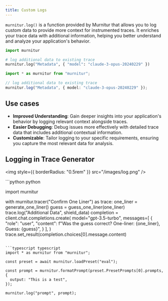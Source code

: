 ```yaml
---
title: Custom Logs
---
```


`murnitur.log()` is a function provided by Murnitur that allows you to log custom data to provide more context for instrumented traces. It enriches your trace data with additional information, helping you better understand and analyze your application's behavior.

<CodeGroup>

```python python
import murnitur

# log additional data to existing trace
murnitur.log("Metadata", { "model": "claude-3-opus-20240229" })
```

```typescript typescript
import * as murnitur from "murnitur";

// log additional data to existing trace
murnitur.log("Metadata", { model: "claude-3-opus-20240229" });
```

</CodeGroup>

## Use cases

- **Improved Understanding**: Gain deeper insights into your application's behavior by logging relevant context alongside traces.
- **Easier Debugging**: Debug issues more effectively with detailed trace data that includes additional contextual information.
- **Customizable**: Tailor logging to your specific requirements, ensuring you capture the most relevant data for analysis.

## Logging in Trace Generator

<img style={{ borderRadius: "0.5rem" }} src="/images/log.png" />

<CodeGroup>
```python python

import murnitur

with murnitur.tracer("Confirm One Liner") as trace:
    one_liner = generate_one_liner()
    guess = guess_one_liner(one_liner)
    trace.log("Additional Data", shield_data)
    completion = client.chat.completions.create( 
        model="gpt-3.5-turbo",
        messages=[
            {
                "role": "user",
                "content": f"Was the guess correct? One-liner: {one_liner}, Guess: {guess}",
            }
        ],
    )
    trace.set_result(completion.choices[0].message.content)
```

```typescript typescript
import * as murnitur from "murnitur";

const preset = await murnitur.loadPreset("eval");

const prompt = murnitur.formatPrompt(preset.PresetPrompts[0].prompts, {
  output: "This is a test",
});

murnitur.log("prompt", prompt);

```

</CodeGroup>